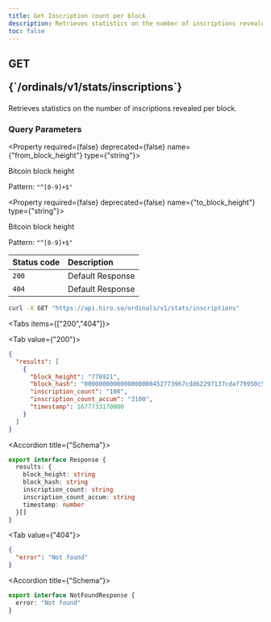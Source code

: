 ```yaml
---
title: Get Inscription count per block
description: Retrieves statistics on the number of inscriptions revealed per block
toc: false
---
```



<Root>

<API>

<div className="flex-1">

<h2 className="not-prose mb-2 inline-flex items-center gap-3 font-mono">
  <div className="rounded-lg border px-1 py-0.5 text-xs font-medium border-green-400/50 bg-green-400/20 text-green-600 dark:text-green-400">
    GET
  </div>
  <p className="text-xs break-words overflow-hidden w-[95%]">{`/ordinals/v1/stats/inscriptions`}</p>
</h2>

Retrieves statistics on the number of inscriptions revealed per block.

### Query Parameters

<Property required={false} deprecated={false} name={"from_block_height"} type={"string"}>

Bitcoin block height

<span>Pattern: `"^[0-9]+$"`</span>

</Property>

<Property required={false} deprecated={false} name={"to_block_height"} type={"string"}>

Bitcoin block height

<span>Pattern: `"^[0-9]+$"`</span>

</Property>

| Status code | Description      |
| :---------- | :--------------- |
| `200`       | Default Response |
| `404`       | Default Response |

</div>

<APIExample>

```bash title="curl"
curl -X GET "https://api.hiro.so/ordinals/v1/stats/inscriptions"
```

<Tabs items={["200","404"]}>

<Tab value={"200"}>

```json title="Example response"
{
  "results": [
    {
      "block_height": "778921",
      "block_hash": "0000000000000000000452773967cdd62297137cdaf79950c5e8bb0c62075133",
      "inscription_count": "100",
      "inscription_count_accum": "3100",
      "timestamp": 1677733170000
    }
  ]
}
```

<Accordions>

<Accordion title={"Schema"}>

```ts
export interface Response {
  results: {
    block_height: string
    block_hash: string
    inscription_count: string
    inscription_count_accum: string
    timestamp: number
  }[]
}
```

</Accordion>

</Accordions>

</Tab>

<Tab value={"404"}>

```json title="Example response"
{
  "error": "Not found"
}
```

<Accordions>

<Accordion title={"Schema"}>

```ts
export interface NotFoundResponse {
  error: "Not found"
}
```

</Accordion>

</Accordions>

</Tab>

</Tabs>

</APIExample>

</API>

</Root>
